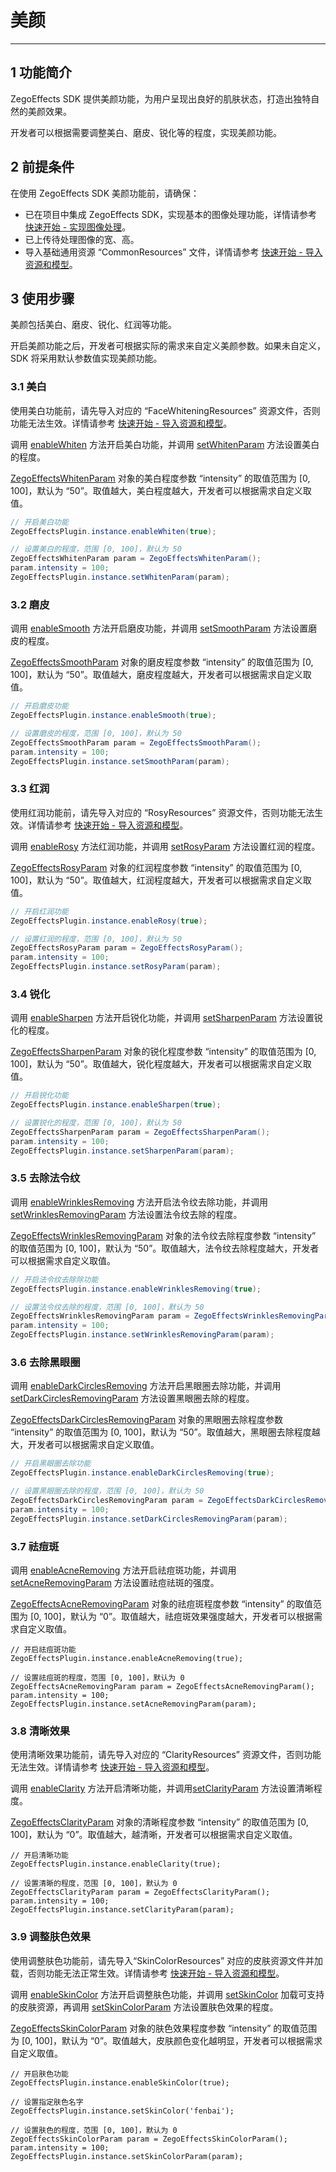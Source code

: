 # 美颜

- - -

## 1 功能简介

ZegoEffects SDK 提供美颜功能，为用户呈现出良好的肌肤状态，打造出独特自然的美颜效果。

开发者可以根据需要调整美白、磨皮、锐化等的程度，实现美颜功能。

## 2 前提条件

在使用 ZegoEffects SDK 美颜功能前，请确保：

- 已在项目中集成 ZegoEffects SDK，实现基本的图像处理功能，详情请参考 [快速开始 - 实现图像处理](!Quick_Starts/Solution_Implementation)。
- 已上传待处理图像的宽、高。
- 导入基础通用资源 “CommonResources” 文件，详情请参考 [快速开始 - 导入资源和模型](!Quick_Starts/Import_Resources)。


## 3 使用步骤

美颜包括美白、磨皮、锐化、红润等功能。

开启美颜功能之后，开发者可根据实际的需求来自定义美颜参数。如果未自定义，SDK 将采用默认参数值实现美颜功能。

### 3.1 美白

<div class = 'mk-warning'>

使用美白功能前，请先导入对应的 “FaceWhiteningResources” 资源文件，否则功能无法生效。详情请参考 [快速开始 - 导入资源和模型](!Quick_Starts/Import_Resources)。
</div>


调用 [enableWhiten](https://doc-zh.zego.im/unique-api/ai-effects-sdk/zh/dart_flutter/zego_effects_plugin/ZegoEffectsPlugin/enableWhiten.html) 方法开启美白功能，并调用 [setWhitenParam](https://doc-zh.zego.im/unique-api/ai-effects-sdk/zh/dart_flutter/zego_effects_plugin/ZegoEffectsPlugin/setWhitenParam.html) 方法设置美白的程度。  

[ZegoEffectsWhitenParam](https://doc-zh.zego.im/unique-api/ai-effects-sdk/zh/dart_flutter/zego_effects_defines/ZegoEffectsWhitenParam-class.html) 对象的美白程度参数 “intensity” 的取值范围为 [0, 100]，默认为 “50”。取值越大，美白程度越大，开发者可以根据需求自定义取值。


```java
// 开启美白功能
ZegoEffectsPlugin.instance.enableWhiten(true);

// 设置美白的程度，范围 [0, 100]，默认为 50
ZegoEffectsWhitenParam param = ZegoEffectsWhitenParam();
param.intensity = 100;
ZegoEffectsPlugin.instance.setWhitenParam(param);
```

### 3.2 磨皮

调用 [enableSmooth](https://doc-zh.zego.im/unique-api/ai-effects-sdk/zh/dart_flutter/zego_effects_plugin/ZegoEffectsPlugin/enableSmooth.html) 方法开启磨皮功能，并调用 [setSmoothParam](https://doc-zh.zego.im/unique-api/ai-effects-sdk/zh/dart_flutter/zego_effects_plugin/ZegoEffectsPlugin/setSmoothParam.html) 方法设置磨皮的程度。

[ZegoEffectsSmoothParam](https://doc-zh.zego.im/unique-api/ai-effects-sdk/zh/dart_flutter/zego_effects_defines/ZegoEffectsSmoothParam-class.html) 对象的磨皮程度参数 “intensity” 的取值范围为 [0, 100]，默认为 “50”。取值越大，磨皮程度越大，开发者可以根据需求自定义取值。

```java
// 开启磨皮功能
ZegoEffectsPlugin.instance.enableSmooth(true);

// 设置磨皮的程度，范围 [0, 100]，默认为 50
ZegoEffectsSmoothParam param = ZegoEffectsSmoothParam();
param.intensity = 100;
ZegoEffectsPlugin.instance.setSmoothParam(param);
```


### 3.3 红润

<div class = 'mk-warning'>

使用红润功能前，请先导入对应的 “RosyResources” 资源文件，否则功能无法生效。详情请参考 [快速开始 - 导入资源和模型](!Quick_Starts/Import_Resources)。
</div>


调用 [enableRosy](https://doc-zh.zego.im/unique-api/ai-effects-sdk/zh/dart_flutter/zego_effects_plugin/ZegoEffectsPlugin/enableRosy.html) 方法红润功能，并调用 [setRosyParam](https://doc-zh.zego.im/unique-api/ai-effects-sdk/zh/dart_flutter/zego_effects_plugin/ZegoEffectsPlugin/setRosyParam.html) 方法设置红润的程度。  

[ZegoEffectsRosyParam](https://doc-zh.zego.im/unique-api/ai-effects-sdk/zh/dart_flutter/zego_effects_defines/ZegoEffectsRosyParam-class.html) 对象的红润程度参数 “intensity” 的取值范围为 [0, 100]，默认为 “50”。取值越大，红润程度越大，开发者可以根据需求自定义取值。


```java
// 开启红润功能
ZegoEffectsPlugin.instance.enableRosy(true);

// 设置红润的程度，范围 [0, 100]，默认为 50
ZegoEffectsRosyParam param = ZegoEffectsRosyParam();
param.intensity = 100;
ZegoEffectsPlugin.instance.setRosyParam(param);
```


### 3.4 锐化


调用 [enableSharpen](https://doc-zh.zego.im/unique-api/ai-effects-sdk/zh/dart_flutter/zego_effects_plugin/ZegoEffectsPlugin/enableSharpen.html) 方法开启锐化功能，并调用 [setSharpenParam](https://doc-zh.zego.im/unique-api/ai-effects-sdk/zh/dart_flutter/zego_effects_plugin/ZegoEffectsPlugin/setSharpenParam.html) 方法设置锐化的程度。

[ZegoEffectsSharpenParam](https://doc-zh.zego.im/unique-api/ai-effects-sdk/zh/dart_flutter/zego_effects_defines/ZegoEffectsSharpenParam-class.html) 对象的锐化程度参数 “intensity” 的取值范围为 [0, 100]，默认为 “50”。取值越大，锐化程度越大，开发者可以根据需求自定义取值。

```java
// 开启锐化功能
ZegoEffectsPlugin.instance.enableSharpen(true);

// 设置锐化的程度，范围 [0, 100]，默认为 50
ZegoEffectsSharpenParam param = ZegoEffectsSharpenParam();
param.intensity = 100;
ZegoEffectsPlugin.instance.setSharpenParam(param);
```


### 3.5 去除法令纹

调用 [enableWrinklesRemoving](https://doc-zh.zego.im/unique-api/ai-effects-sdk/zh/dart_flutter/zego_effects_plugin/ZegoEffectsPlugin/enableWrinklesRemoving.html) 方法开启法令纹去除功能，并调用 [setWrinklesRemovingParam](https://doc-zh.zego.im/unique-api/ai-effects-sdk/zh/dart_flutter/zego_effects_plugin/ZegoEffectsPlugin/setWrinklesRemovingParam.html) 方法设置法令纹去除的程度。

[ZegoEffectsWrinklesRemovingParam](https://doc-zh.zego.im/unique-api/ai-effects-sdk/zh/dart_flutter/zego_effects_defines/ZegoEffectsWrinklesRemovingParam-class.html) 对象的法令纹去除程度参数 “intensity” 的取值范围为 [0, 100]，默认为 “50”。取值越大，法令纹去除程度越大，开发者可以根据需求自定义取值。

```java
// 开启法令纹去除除功能
ZegoEffectsPlugin.instance.enableWrinklesRemoving(true);

// 设置法令纹去除的程度，范围 [0, 100]，默认为 50
ZegoEffectsWrinklesRemovingParam param = ZegoEffectsWrinklesRemovingParam();
param.intensity = 100;
ZegoEffectsPlugin.instance.setWrinklesRemovingParam(param);
```

### 3.6 去除黑眼圈

调用 [enableDarkCirclesRemoving](https://doc-zh.zego.im/unique-api/ai-effects-sdk/zh/dart_flutter/zego_effects_plugin/ZegoEffectsPlugin/enableDarkCirclesRemoving.html) 方法开启黑眼圈去除功能，并调用 [setDarkCirclesRemovingParam](https://doc-zh.zego.im/unique-api/ai-effects-sdk/zh/dart_flutter/zego_effects_plugin/ZegoEffectsPlugin/setDarkCirclesRemovingParam.html) 方法设置黑眼圈去除的程度。

[ZegoEffectsDarkCirclesRemovingParam](https://doc-zh.zego.im/unique-api/ai-effects-sdk/zh/dart_flutter/zego_effects_defines/ZegoEffectsDarkCirclesRemovingParam-class.html) 对象的黑眼圈去除程度参数 “intensity” 的取值范围为 [0, 100]，默认为 “50”。取值越大，黑眼圈去除程度越大，开发者可以根据需求自定义取值。

```java
// 开启黑眼圈去除功能
ZegoEffectsPlugin.instance.enableDarkCirclesRemoving(true);

// 设置黑眼圈去除的程度，范围 [0, 100]，默认为 50
ZegoEffectsDarkCirclesRemovingParam param = ZegoEffectsDarkCirclesRemovingParam();
param.intensity = 100;
ZegoEffectsPlugin.instance.setDarkCirclesRemovingParam(param);
```

### 3.7 祛痘斑

调用 [enableAcneRemoving](https://doc-zh.zego.im/unique-api/ai-effects-sdk/zh/dart_flutter/zego_effects_plugin/ZegoEffectsPlugin/enableAcneRemoving.html) 方法开启祛痘斑功能，并调用[setAcneRemovingParam](https://doc-zh.zego.im/unique-api/ai-effects-sdk/zh/dart_flutter/zego_effects_plugin/ZegoEffectsPlugin/setAcneRemovingParam.html) 方法设置祛痘祛斑的强度。

[ZegoEffectsAcneRemovingParam](https://doc-zh.zego.im/unique-api/ai-effects-sdk/zh/dart_flutter/zego_effects_defines/ZegoEffectsAcneRemovingParam-class.html) 对象的祛痘斑程度参数 “intensity” 的取值范围为 [0, 100]，默认为 “0”。取值越大，祛痘斑效果强度越大，开发者可以根据需求自定义取值。

```objc
// 开启祛痘斑功能
ZegoEffectsPlugin.instance.enableAcneRemoving(true);

// 设置祛痘斑的程度，范围 [0, 100]，默认为 0
ZegoEffectsAcneRemovingParam param = ZegoEffectsAcneRemovingParam();
param.intensity = 100;
ZegoEffectsPlugin.instance.setAcneRemovingParam(param);
```

### 3.8 清晰效果

<div class = 'mk-warning'>

使用清晰效果功能前，请先导入对应的 “ClarityResources” 资源文件，否则功能无法生效。详情请参考 [快速开始 - 导入资源和模型](!Quick_Starts/Import_Resources)。
</div>

调用 [enableClarity](https://doc-zh.zego.im/unique-api/ai-effects-sdk/zh/dart_flutter/zego_effects_plugin/ZegoEffectsPlugin/enableClarity.html) 方法开启清晰功能，并调用[setClarityParam](https://doc-zh.zego.im/unique-api/ai-effects-sdk/zh/dart_flutter/zego_effects_plugin/ZegoEffectsPlugin/setClarityParam.html) 方法设置清晰程度。

[ZegoEffectsClarityParam](https://doc-zh.zego.im/unique-api/ai-effects-sdk/zh/dart_flutter/zego_effects_defines/ZegoEffectsClarityParam-class.html) 对象的清晰程度参数 “intensity” 的取值范围为 [0, 100]，默认为 “0”。取值越大，越清晰，开发者可以根据需求自定义取值。

```objc
// 开启清晰功能
ZegoEffectsPlugin.instance.enableClarity(true);

// 设置清晰的程度，范围 [0, 100]，默认为 0
ZegoEffectsClarityParam param = ZegoEffectsClarityParam();
param.intensity = 100;
ZegoEffectsPlugin.instance.setClarityParam(param);
```

### 3.9 调整肤色效果

<div class = 'mk-warning'>

使用调整肤色功能前，请先导入“SkinColorResources” 对应的皮肤资源文件并加载，否则功能无法正常生效。详情请参考 [快速开始 - 导入资源和模型](!Quick_Starts/Import_Resources)。
</div>

调用 [enableSkinColor](https://doc-zh.zego.im/unique-api/ai-effects-sdk/zh/dart_flutter/zego_effects_plugin/ZegoEffectsPlugin/enableSkinColor.html) 方法开启调整肤色功能，并调用 [setSkinColor](https://doc-zh.zego.im/unique-api/ai-effects-sdk/zh/dart_flutter/zego_effects_plugin/ZegoEffectsPlugin/setSkinColor.html) 加载可支持的皮肤资源，再调用 [setSkinColorParam](https://doc-zh.zego.im/unique-api/ai-effects-sdk/zh/dart_flutter/zego_effects_plugin/ZegoEffectsPlugin/setSkinColorParam.html) 方法设置肤色效果的程度。

[ZegoEffectsSkinColorParam](https://doc-zh.zego.im/unique-api/ai-effects-sdk/zh/dart_flutter/zego_effects_defines/ZegoEffectsSkinColorParam-class.html) 对象的肤色效果程度参数 “intensity” 的取值范围为 [0, 100]，默认为 “0”。取值越大，皮肤颜色变化越明显，开发者可以根据需求自定义取值。

```objc
// 开启肤色功能
ZegoEffectsPlugin.instance.enableSkinColor(true);

// 设置指定肤色名字
ZegoEffectsPlugin.instance.setSkinColor('fenbai');

// 设置肤色的程度，范围 [0, 100]，默认为 0
ZegoEffectsSkinColorParam param = ZegoEffectsSkinColorParam();
param.intensity = 100;
ZegoEffectsPlugin.instance.setSkinColorParam(param);
```
